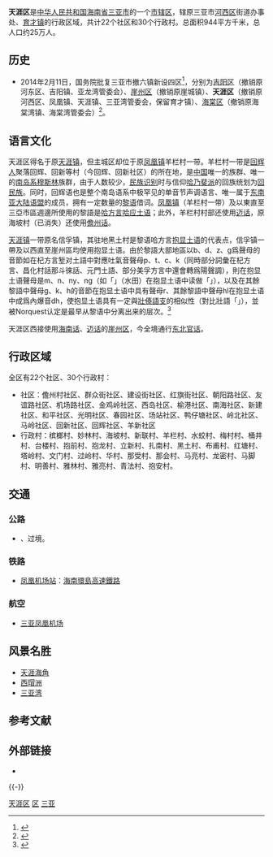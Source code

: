 {{Infobox China County
| county =天涯区
| Photo =File:Beach at Tianya Haijiao.jpg
| Photoname=天涯海角景区
| map =
| map size =
| Pinyin =
| Belong =[[海南省|海南省]][[三亚市|三亚市]]
| Types=
| admincode =
| founded =
| seat =凤凰路
| officerTitle=
| officer =
| division =
| town=
| township=
| subdistrict=
| dialect=
| post code=572029
| phone code =898
| coordinate =
| area =944
| area land =
| area water =
| census yr =2013
| pop =25万
| density =
| GDP = 
| web =
}}
'''天涯区'''是[[中华人民共和国|中华人民共和国]][[海南省|海南省]][[三亚市|三亚市]]的一个[[市辖区|市辖区]]，辖原三亚市[[河西区_(三亚市)|河西区]]街道办事处、[[育才镇|育才镇]]的行政区域，共计22个社区和30个行政村。总面积944平方千米，总人口约25万人。

==历史==
*2014年2月11日，国务院批复三亚市撤六镇新设四区<ref>{{Cite web |url=http://www.chinanews.com/gn/2014/02-10/5820026.shtml |title=国务院批准三亚市撤六乡镇设四区 |accessdate=2014-04-30 |archive-date=2018-12-09 |archive-url=https://web.archive.org/web/20181209124505/http://www.chinanews.com/gn/2014/02-10/5820026.shtml |dead-url=no }}</ref>，分别为[[吉阳区|吉阳区]]（撤销原河东区、吉阳镇、亚龙湾管委会）、[[崖州区|崖州区]]（撤销原崖城镇）、'''天涯区'''（撤销原河西区、凤凰镇、天涯镇、三亚湾管委会，保留育才镇）、[[海棠区|海棠区]]（撤销原海棠湾镇、海棠湾管委会）<ref>{{Cite web |url=http://www.sanya.gov.cn/publicfiles/business/htmlfiles/mastersite/gzdt/201406/128245.html |title=三亚新设4个区管辖区域确定 |access-date=2015-07-28 |archive-date=2016-08-09 |archive-url=https://web.archive.org/web/20160809001143/http://www.sanya.gov.cn/publicfiles/business/htmlfiles/mastersite/gzdt/201406/128245.html |dead-url=no }}</ref>。
==语言文化==
天涯区得名于原[[天涯镇|天涯镇]]，但主城区却位于原[[凤凰镇_(三亚市)|凤凰镇]]羊栏村一带。羊栏村一带是[[回辉人|回辉人]]聚落回辉、回新等村（今回辉、回新社区）的所在地，是[[中国|中国]]唯一的{{le|马来－松巴哇语群|Malayo-Sumbawan languages}}族群、唯一的[[沙斐仪派|南岛系穆斯林]]族群，由于人数较少，[[民族识别|民族识别]]时与信仰[[哈乃斐派|哈乃斐派]]的回族统划为[[回族|回民族]]。同时，回辉语也是整个南岛语系中极罕见的单音节声调语言、唯一属于[[东南亚语言联盟|东南亚大陆语盟]]的成员，拥有一定数量的[[黎语|黎语]]借词。[[凤凰镇_(三亚市)|凤凰镇]]（羊栏村一带）及以東直至三亞市區週邊所使用的黎語是[[哈方言|哈方言]][[哈应土语|哈应土语]]；此外，羊栏村村部还使用[[迈话|迈话]]，原海坡村（已消失）还使用[[儋州话|儋州话]]。

[[天涯镇|天涯镇]]一带原名信孚镇，其驻地黑土村是黎语哈方言[[抱显土语|抱显土语]]的代表点，信孚镇一帶及以西直至崖州區均使用抱显土语。由於黎語大部地區以b、d、z、g爲聲母的音節如在杞方言堑对土語中對應吐氣音聲母p、t、c、k（同時部分詞彙在杞方言、昌化村話那斗徠話、元門土語、部分美孚方言中還會轉爲陽聲調），則在抱显土语聲母是m、n、ny、ng（如「{{lang|lic|da<SUP>x</SUP>}}」（水田）在抱显土语中读做「{{lang|lic|na<SUP>x</SUP>}}」），以及在其餘黎語中聲母g、k、h的音節在抱显土语中具有聲母r、其餘黎語中聲母hl在抱显土语中成爲內爆音dh，使抱显土语具有一定與[[壯傣語支|壯傣語支]]的相似性（對比壯語「{{lang|za|na<SUP>z</SUP>}}」），並被Norquest认定是最早从黎语中分离出来的层次。<ref name="Norquest 2007">{{Cite thesis |last=Norquest |first=Peter K. |title=A Phonological Reconstruction of Proto-Hlai |date=2007 |degree=Ph.D. |publisher=University of Arizona |hdl=10150/194203 |hdl-access=free}}</ref>

天涯区西接使用[[海南话|海南话]]、[[迈话|迈话]]的[[崖州区|崖州区]]，今全境通行[[东北官话|东北官话]]。

==行政区域==
全区有22个社区、30个行政村：

*社区：儋州村社区、群众街社区、建设街社区、红旗街社区、朝阳路社区、友谊路社区、机场路社区、金鸡岭社区、西岛社区、榆港社区、南海社区、新建社区、和平社区、光明社区、春园社区、场站社区、鸭仔塘社区、岭北社区、马岭社区、回新社区、回辉社区、羊新社区
*行政村：槟榔村、妙林村、海坡村、新联村、羊栏村、水蛟村、梅村村、桶井村、台楼村、抱前村、抱龙村、立新村、扎南村、黑土村、布甫村、红塘村、塔岭村、文门村、过岭村、华村、那受村、那会村、马亮村、龙密村、马脚村、明善村、雅林村、雅亮村、青法村、抱安村。

== 交通 ==
===公路===
*  {{China Expwy Name|G98}}、{{中国国道名|225}}过境。
===铁路===
* [[凤凰机场站|凤凰机场站]]：{{rint|cn|crh}}[[海南環島高速鐵路|海南環島高速鐵路]]
===航空===
*[[三亚凤凰机场|三亚凤凰机场]]

== 风景名胜 ==
*[[天涯海角|天涯海角]]
*[[西瑁洲|西瑁洲]]
*[[三亚湾|三亚湾]]

== 参考文献 ==
{{Wikisource|国务院关于同意海南省调整三亚市部分行政区划的批复}}
{{reflist}}

== 外部链接 ==
* {{Official website|http://www.sanya.gov.cn/tyqsite/|name=三亚市天涯区人民政府}}

{{-}}
{{三亚市行政区划}}
{{海南行政区划}}

[[Category:天涯区|]]
[[Category:三亚市辖区|区]]
[[Category:海南市辖区|三亚]]
